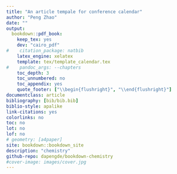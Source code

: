 ```yaml
--- 
title: "An article tempale for conference calendar"
author: "Peng Zhao"
date: ""
output:
  bookdown::pdf_book:
    keep_tex: yes
    dev: "cairo_pdf"
#    citation_package: natbib
    latex_engine: xelatex
    template: tex/template_calendar.tex
#    pandoc_args: --chapters
    toc_depth: 3
    toc_unnumbered: no
    toc_appendix: yes
    quote_footer: ["\\begin{flushright}", "\\end{flushright}"]
documentclass: article
bibliography: [bib/bib.bib]
biblio-style: apalike
link-citations: yes
colorlinks: no  
toc: no
lot: no
lof: no
# geometry: [a4paper]
site: bookdown::bookdown_site
description: "chemistry"
github-repo: dapengde/bookdown-chemistry
#cover-image: images/cover.jpg
---
```


